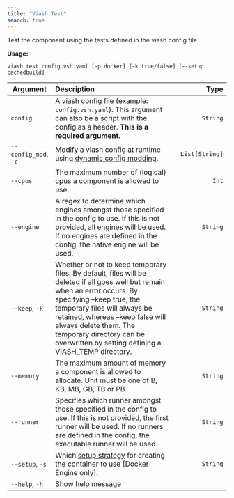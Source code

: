 ```yaml
---
title: "Viash Test"
search: true
---
```


Test the component using the tests defined in the viash config file.

**Usage:**

`viash test config.vsh.yaml [-p docker] [-k true/false] [--setup cachedbuild]`

| Argument | Description | Type |
|-|:----|-:
| `config` | A viash config file (example: `config.vsh.yaml`). This argument can also be a script with the config as a header. **This is a required argument.** | `String` |
| `--config_mod`, `-c` | Modify a viash config at runtime using [dynamic config modding](/reference/config_mods/#). | `List[String]` |
| `--cpus` | The maximum number of (logical) cpus a component is allowed to use. | `Int` |
| `--engine` | A regex to determine which engines amongst those specified in the config to use. If this is not provided, all engines will be used. If no engines are defined in the config, the native engine will be used. | `String` |
| `--keep`, `-k` | Whether or not to keep temporary files. By default, files will be deleted if all goes well but remain when an error occurs. By specifying --keep true, the temporary files will always be retained, whereas --keep false will always delete them. The temporary directory can be overwritten by setting defining a VIASH_TEMP directory. | `String` |
| `--memory` | The maximum amount of memory a component is allowed to allocate. Unit must be one of B, KB, MB, GB, TB or PB. | `String` |
| `--runner` | Specifies which runner amongst those specified in the config to use. If this is not provided, the first runner will be used. If no runners are defined in the config, the executable runner will be used. | `String` |
| `--setup`, `-s` | Which [setup strategy](/guide/component/add-dependencies.html#step-3-rebuild-docker-image) for creating the container to use [Docker Engine only]. | `String` |
| `--help`, `-h` | Show help message |  |

